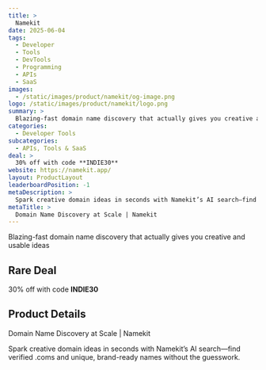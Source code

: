 ```yaml
---
title: >
  Namekit
date: 2025-06-04
tags:
  - Developer
  - Tools
  - DevTools
  - Programming
  - APIs
  - SaaS
images:
  - /static/images/product/namekit/og-image.png
logo: /static/images/product/namekit/logo.png
summary: >
  Blazing-fast domain name discovery that actually gives you creative and usable ideas
categories:
  - Developer Tools
subcategories:
  - APIs, Tools & SaaS
deal: >
  30% off with code **INDIE30**
website: https://namekit.app/
layout: ProductLayout
leaderboardPosition: -1
metaDescription: >
  Spark creative domain ideas in seconds with Namekit’s AI search—find verified .coms and unique, brand-ready names without the guesswork.
metaTitle: >
  Domain Name Discovery at Scale | Namekit
---
```

Blazing-fast domain name discovery that actually gives you creative and usable ideas

## Rare Deal

30% off with code **INDIE30**

## Product Details

Domain Name Discovery at Scale | Namekit

Spark creative domain ideas in seconds with Namekit’s AI search—find verified .coms and unique, brand-ready names without the guesswork.
